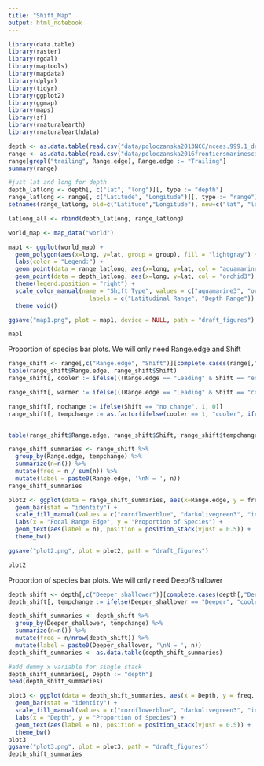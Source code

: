 ```yaml
---
title: "Shift_Map"
output: html_notebook
---
```


```r
library(data.table)
library(raster)
library(rgdal)
library(maptools)
library(mapdata)
library(dplyr)
library(tidyr)
library(ggplot2)
library(ggmap)
library(maps)
library(sf)
library(rnaturalearth)
library(rnaturalearthdata)

```

```r
depth <- as.data.table(read.csv("data/poloczanska2013NCC/nceas.999.1_depth.csv"))
range <- as.data.table(read.csv("data/poloczanska2016frontiersmarinescience/table 2_cleaned.csv"))
range[grepl("trailing", Range.edge), Range.edge := "Trailing"]
summary(range)

#just lat and long for depth
depth_latlong <- depth[, c("lat", "long")][, type := "depth"]
range_latlong <- range[, c("Latitude", "Longitude")][, type := "range"]
setnames(range_latlong, old=c("Latitude","Longitude"), new=c("lat", "long"))

latlong_all <- rbind(depth_latlong, range_latlong)

```

```r
world_map <- map_data("world")

map1 <- ggplot(world_map) +
  geom_polygon(aes(x=long, y=lat, group = group), fill = "lightgray") +
  labs(color = "Legend:") +
  geom_point(data = range_latlong, aes(x=long, y=lat, col = "aquamarine3"), size = 2) +
  geom_point(data = depth_latlong, aes(x=long, y=lat, col = "orchid3"), size = 2) +
  theme(legend.position = "right") +
  scale_color_manual(name = "Shift Type", values = c("aquamarine3", "orchid3"),
                       labels = c("Latitudinal Range", "Depth Range")) +
  theme_void()

ggsave("map1.png", plot = map1, device = NULL, path = "draft_figures")

map1

```

Proportion of species bar plots. We will only need Range.edge and Shift
```r
range_shift <- range[,c("Range.edge", "Shift")][complete.cases(range[,"Shift"])][,Range.edge := factor(Range.edge)]
table(range_shift$Range.edge, range_shift$Shift)
range_shift[, cooler := ifelse(((Range.edge == "Leading" & Shift == "expansion")|(Range.edge == "Centre" & Shift == "expansion") | (Range.edge == "Trailing" & Shift == "contraction")) , 1, 0)]

range_shift[, warmer := ifelse(((Range.edge == "Leading" & Shift == "contraction")|(Range.edge == "Centre" & Shift == "contraction") | (Range.edge == "Trailing" & Shift == "expansion")) , 1, 0)]

range_shift[, nochange := ifelse(Shift == "no change", 1, 0)]
range_shift[, tempchange := as.factor(ifelse(cooler == 1, "cooler", ifelse(warmer == 1, "warmer", "nochange")))]


table(range_shift$Range.edge, range_shift$Shift, range_shift$tempchange)

range_shift_summaries <- range_shift %>%
  group_by(Range.edge, tempchange) %>%
  summarize(n=n()) %>%
  mutate(freq = n / sum(n)) %>%
  mutate(label = paste0(Range.edge, '\nN = ', n))
range_shift_summaries

plot2 <- ggplot(data = range_shift_summaries, aes(x=Range.edge, y = freq, fill = tempchange)) +
  geom_bar(stat = "identity") +
  scale_fill_manual(values = c("cornflowerblue", "darkolivegreen3", "indianred2")) +
  labs(x = "Focal Range Edge", y = "Proportion of Species") +
  geom_text(aes(label = n), position = position_stack(vjust = 0.5)) +
  theme_bw()

ggsave("plot2.png", plot = plot2, path = "draft_figures")

plot2


```
Proportion of species bar plots. We will only need Deep/Shallower
```r
depth_shift <- depth[,c("Deeper_shallower")][complete.cases(depth[,"Deeper_shallower"])]
depth_shift[, tempchange := ifelse(Deeper_shallower == "Deeper", "cooler", ifelse(Deeper_shallower == "Shallower", "warmer", "nochange"))]

depth_shift_summaries <- depth_shift %>%
  group_by(Deeper_shallower, tempchange) %>%
  summarize(n=n()) %>%
  mutate(freq = n/nrow(depth_shift)) %>%
  mutate(label = paste0(Deeper_shallower, '\nN = ', n))
depth_shift_summaries <- as.data.table(depth_shift_summaries)

#add dummy x variable for single stack
depth_shift_summaries[, Depth := "depth"]
head(depth_shift_summaries)

plot3 <- ggplot(data = depth_shift_summaries, aes(x = Depth, y = freq, fill = tempchange)) +
  geom_bar(stat = "identity") +
  scale_fill_manual(values = c("cornflowerblue", "darkolivegreen3", "indianred2")) +
  labs(x = "Depth", y = "Proportion of Species") +
  geom_text(aes(label = n), position = position_stack(vjust = 0.5)) +
  theme_bw()
plot3
ggsave("plot3.png", plot = plot3, path = "draft_figures")
depth_shift_summaries
```
